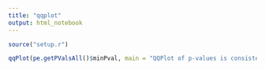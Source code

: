 ```yaml
---
title: "qqplot"
output: html_notebook
---
```


```r
source("setup.r")
```

```r
qqPlot(pe.getPValsAll()$minPval, main = "QQPlot of p-values is consistent with uniform null distribution")
```
